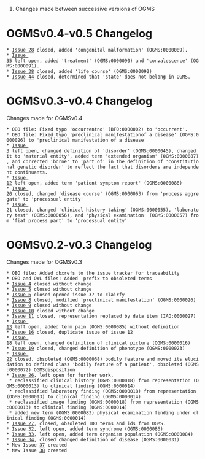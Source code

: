 #Changes made between successive versions of OGMS

= OGMSv0.4-v0.5 Changelog =
 * [http://code.google.com/p/ogms/issues/detail?id=28 Issue 28] closed, added 'congenital malformation' (OGMS:0000089).
 * [http://code.google.com/p/ogms/issues/detail?id=35 Issue 35] left open, added 'treatment' (OGMS:0000090) and 'convalescence' (OGMS:0000091).
 * [http://code.google.com/p/ogms/issues/detail?id=38 Issue 38] closed, added 'life course' (OGMS:0000092)
 * [http://code.google.com/p/ogms/issues/detail?id=44 Issue 44] closed, determined that 'state' does not belong in OGMS.

= OGMSv0.3-v0.4 Changelog =
Changes made for OGMSv0.4
 * OBO file: Fixed typo 'occurrentno' (BFO:0000002) to 'occurrent'.
 * OBO file: Fixed typo 'preclinical manifestationof a disease' (OGMS:0000026) to 'preclinical manifestation of a disease'
 * [http://code.google.com/p/ogms/issues/detail?id=3 Issue 3] left open, changed definition of 'disorder' (OGMS:0000045), changed it to 'material entity', added term 'extended organism' (OGMS:0000087), and corrected 'borne' to 'part of' in the definition of 'constitutional genetic disorder' to reflect the fact that disorders are independent continuants. 
 * [http://code.google.com/p/ogms/issues/detail?id=12 Issue 12] left open, added term 'patient symptom report' (OGMS:0000088)
 * [http://code.google.com/p/ogms/issues/detail?id=20 Issue 20] closed, changed 'disease course' (OGMS:0000063) from 'process aggregate' to 'processual entity'
 * [http://code.google.com/p/ogms/issues/detail?id=21 Issue 21] closed, changed 'clinical history taking' (OGMS:0000055), 'laboratory test' (OGMS:0000056), and 'physical examination' (OGMS:0000057) from 'fiat process part' to 'processual entity'

= OGMSv0.2-v0.3 Changelog =
Changes made for OGMSv0.3
 * OBO file: Added dbxrefs to the issue tracker for traceability
 * OBO and OWL files: Added {{{obsolete_}}} prefix to obsoleted terms
 * [http://code.google.com/p/ogms/issues/detail?id=4 Issue 4] closed without change
 * [http://code.google.com/p/ogms/issues/detail?id=5 Issue 5] closed without change
 * [http://code.google.com/p/ogms/issues/detail?id=6 Issue 6] closed opened issue 37 to clairfy
 * [http://code.google.com/p/ogms/issues/detail?id=8 Issue 8] closed, modified 'preclinical manifestation' (OGMS:0000026)
 * [http://code.google.com/p/ogms/issues/detail?id=9 Issue 9] closed without change
 * [http://code.google.com/p/ogms/issues/detail?id=10 Issue 10] closed without change
 * [http://code.google.com/p/ogms/issues/detail?id=11 Issue 11] closed, representation replaced by data item (IAO:0000027)
 * [http://code.google.com/p/ogms/issues/detail?id=13 Issue 13] left open, added term pain (OGMS:0000085) without definition
 * [http://code.google.com/p/ogms/issues/detail?id=16 Issue 16] closed, duplicate issue of issue 12
 * [http://code.google.com/p/ogms/issues/detail?id=18 Issue 18] left open, changed definition of clinical picture (OGMS:0000016)
 * [http://code.google.com/p/ogms/issues/detail?id=19 Issue 19] closed, changed definition of phenotype (OGMS:0000023)
 * [http://code.google.com/p/ogms/issues/detail?id=22 Issue 22] closed, obsoleted (OGMS:0000068) bodily feature and moved its elucidation to defined class 'bodily feature of a patient', obsoleted (OGMS:0000072) OGMSdisposition
 * [http://code.google.com/p/ogms/issues/detail?id=26 Issue 26], left open for further work, 
  * reclassified clinical history (OGMS:0000018) from representation (OGMS:0000013) to clinical finding (OGMS:0000014) 
  * reclassified laboratory finding (OGMS:0000018) from representation (OGMS:0000013) to clinical finding (OGMS:0000014) 
  * reclassified image finding (OGMS:0000018) from representation (OGMS:0000013) to clinical finding (OGMS:0000014)
  * added new term (OGMS:0000083) physical examination finding under clinical finding (OGMS:0000014)
 * [http://code.google.com/p/ogms/issues/detail?id=27 Issue 27], closed, obsoleted IDO terms and ids from OGMS.
 * [http://code.google.com/p/ogms/issues/detail?id=32 Issue 32], left open, added term syndrome (OGMS:0000086)
 * [http://code.google.com/p/ogms/issues/detail?id=33 Issue 33], left open, added term organism population (OGMS:0000084)
 * [http://code.google.com/p/ogms/issues/detail?id=34 Issue 34], closed changed definition of disease (OGMS:0000031)
 * New Issue [http://code.google.com/p/ogms/issues/detail?id=37 37] created
 * New Issue [http://code.google.com/p/ogms/issues/detail?id=38 38] created